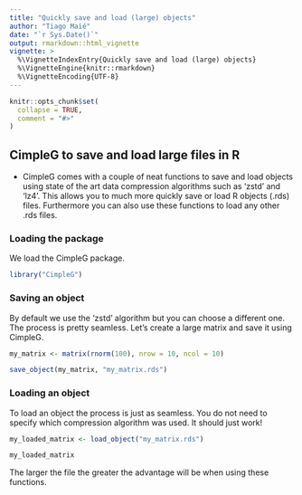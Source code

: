 ```yaml
---
title: "Quickly save and load (large) objects"
author: "Tiago Maié"
date: "`r Sys.Date()`"
output: rmarkdown::html_vignette
vignette: >
  %\VignetteIndexEntry{Quickly save and load (large) objects}
  %\VignetteEngine{knitr::rmarkdown}
  %\VignetteEncoding{UTF-8}
---
```




```r
knitr::opts_chunk$set(
  collapse = TRUE,
  comment = "#>"
)
```

## CimpleG to save and load large files in R

* CimpleG comes with a couple of neat functions to save and load objects using state of the art data compression algorithms such as 'zstd' and 'lz4'.
  This allows you to much more quickly save or load R objects (.rds) files. Furthermore you can also use these functions to load any other .rds files.


### Loading the package

We load the CimpleG package.

```r
library("CimpleG")
```

### Saving an object

By default we use the 'zstd' algorithm but you can choose a different one.
The process is pretty seamless.
Let's create a large matrix and save it using CimpleG.

```r
my_matrix <- matrix(rnorm(100), nrow = 10, ncol = 10)

save_object(my_matrix, "my_matrix.rds")

```

### Loading an object

To load an object the process is just as seamless.
You do not need to specify which compression algorithm was used.
It should just work!
```r
my_loaded_matrix <- load_object("my_matrix.rds")

my_loaded_matrix
```

The larger the file the greater the advantage will be when using these functions.




